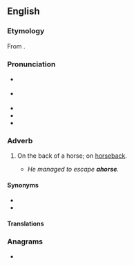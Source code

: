 ==English==

===Etymology===
From {{prefix|a|horse|lang=en}}.

===Pronunciation===
* {{a|RP}} {{IPA|/əˈhɔːs/|lang=en}}
* {{a|GA}} {{IPA|/əˈhɔɹs/|lang=en}}
* {{audio|En-uk-ahorse.ogg|Audio (UK)|lang=en}}
* {{audio|En-us-ahorse.ogg|Audio (US)|lang=en}}
* {{rhymes|ɔː(ɹ)s|lang=en}}

===Adverb===
{{en-adv|-}}

# {{lb|en|archaic}} On the back of a horse; on [[horseback#Adverb|horseback]].
#* ''He managed to escape '''ahorse'''.''

====Synonyms====
* {{l|en|horseback}}
* {{l|en|ahorseback}}

====Translations====
{{trans-see|on the back of a horse|horseback}}

===Anagrams===
* {{anagrams|en|a=aehors|ashore|hearos|hoarse|shoare}}